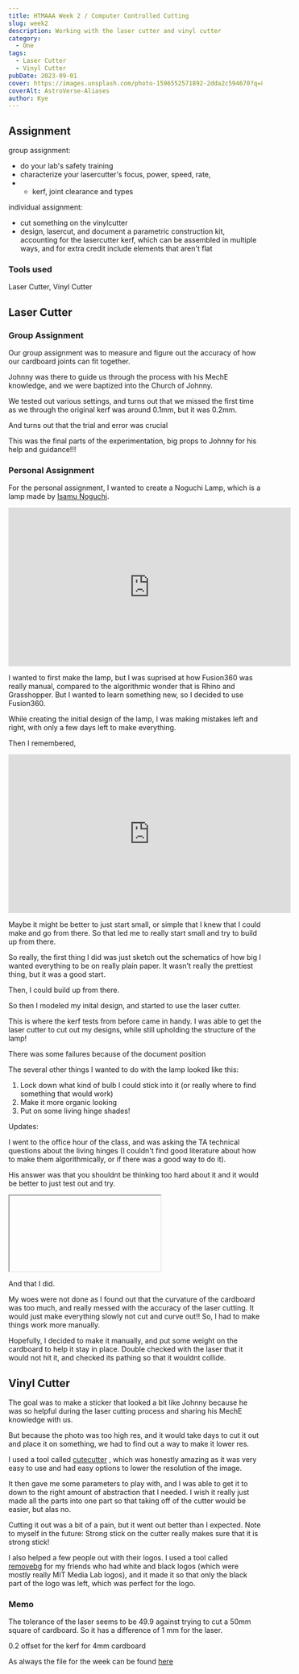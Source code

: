 ```yaml
---
title: HTMAAA Week 2 / Computer Controlled Cutting
slug: week2
description: Working with the laser cutter and vinyl cutter
category:
  - One
tags:
  - Laser Cutter
  - Vinyl Cutter
pubDate: 2023-09-01
cover: https://images.unsplash.com/photo-1596552571892-2dda2c594670?q=80&w=1960&h=1102&auto=format&fit=crop&ixlib=rb-4.0.3&ixid=M3wxMjA3fDB8MHxwaG90by1wYWdlfHx8fGVufDB8fHx8fA%3D%3D
coverAlt: AstroVerse-Aliases
author: Kye
---
```




## Assignment

group assignment:

- do your lab's safety training
- characterize your lasercutter's focus, power, speed, rate,
- - kerf, joint clearance and types

individual assignment:

- cut something on the vinylcutter
- design, lasercut, and document a parametric construction kit, accounting for the lasercutter kerf, which can be assembled in multiple ways, and for extra credit include elements that aren't flat

### Tools used

Laser Cutter, Vinyl Cutter

## Laser Cutter

### Group Assignment

Our group assignment was to measure and figure out the accuracy of how our cardboard joints can fit together.

<OptimizedCover src={group} alt="Group assignment" />

Johnny was there to guide us through the process with his MechE knowledge, and we were baptized into the Church of Johnny.

We tested out various settings, and turns out that we missed the first time as we through the original kerf was around 0.1mm, but it was 0.2mm.

<OptimizedCover src={kerfboyjohnny} alt="Kerf boi johnny" />

And turns out that the trial and error was crucial

<OptimizedCover src={kerf} alt="Kerf" />

This was the final parts of the experimentation, big props to Johnny for his help and guidance!!!

<OptimizedCover
  src={finalkerf}
  alt="Final parts from all of the experimentation"
/>

### Personal Assignment

For the personal assignment, I wanted to create a Noguchi Lamp, which is a lamp made by [Isamu Noguchi](https://www.noguchi.org/isamu-noguchi/biography/biography/).

<iframe
  width="560"
  height="315"
  src="https://www.youtube.com/embed/4DDCOWA9q7U?si=CiGwRQnAenX7amFD"
  title="YouTube video player"
  frameborder="0"
  allow="accelerometer; autoplay; clipboard-write; encrypted-media; gyroscope; picture-in-picture; web-share"
  referrerpolicy="strict-origin-when-cross-origin"
  allowfullscreen
></iframe>

I wanted to first make the lamp, but I was suprised at how Fusion360 was really manual, compared to the algorithmic wonder that is Rhino and Grasshopper. But I wanted to learn something new, so I decided to use Fusion360.

While creating the initial design of the lamp, I was making mistakes left and right, with only a few days left to make everything.

Then I remembered,

<iframe
  width="560"
  height="315"
  src="https://www.youtube.com/embed/tV6nzcfG2CA?si=2k-tXfKvojz1T3yK"
  title="YouTube video player"
  frameborder="0"
  allow="accelerometer; autoplay; clipboard-write; encrypted-media; gyroscope; picture-in-picture; web-share"
  referrerpolicy="strict-origin-when-cross-origin"
  allowfullscreen
></iframe>

Maybe it might be better to just start small, or simple that I knew that I could make and go from there. So that led me to really start small and try to build up from there.

So really, the first thing I did was just sketch out the schematics of how big I wanted everything to be on really plain paper.
It wasn't really the prettiest thing, but it was a good start.

<OptimizedCover src={paper} alt="paper" />

Then, I could build up from there.

So then I modeled my inital design, and started to use the laser cutter.

This is where the kerf tests from before came in handy.
I was able to get the laser cutter to cut out my designs, while still upholding the structure of the lamp!

<OptimizedCover src={prototype1} alt="prototype1" />

There was some failures because of the document position

<OptimizedCover src={failure} alt="failure" />

The several other things I wanted to do with the lamp looked like this:

1. Lock down what kind of bulb I could stick into it (or really where to find something that would work)
2. Make it more organic looking
3. Put on some living hinge shades!

Updates:

I went to the office hour of the class, and was asking the TA technical questions about the living hinges (I couldn't find good literature about how to make them algorithmically, or if there was a good way to do it).

His answer was that you shouldnt be thinking too hard about it and it would be better to just test out and try.

<iframe

src="https://giphy.com/embed/GcSqyYa2aF8dy"
width="480"
height="360"
style=""
frameBorder="0"
class="giphy-embed flex justify-center w-full"
allowFullScreen

> </iframe>

And that I did.

My woes were not done as I found out that the curvature of the cardboard was too much, and really messed with the accuracy of the laser cutting.
It would just make everything slowly not cut and curve out!! So, I had to make things work more manually.

<OptimizedCover src={woes} alt="Woes" />
<OptimizedCover src={madness} alt="madness" />

Hopefully, I decided to make it manually, and put some weight on the cardboard to help it stay in place. Double checked with the laser that it would not hit it, and checked its pathing so that it wouldnt collide.

<OptimizedCover src={weight} alt="weight" />

## Vinyl Cutter

The goal was to make a sticker that looked a bit like Johnny because he was so helpful during the laser cutting process and sharing his MechE knowledge with us.

<OptimizedCover src={Johnny} alt="Johnny" />

But because the photo was too high res, and it would take days to cut it out and place it on something, we had to find out a way to make it lower res.

I used a tool called [cutecutter](https://cutecutter.com/make-a-vinyl-decal/)
, which was honestly amazing as it was very easy to use and had easy options to lower the resolution of the image.

<OptimizedCover src={cutecutter} alt="Johnny being segemented" />

It then gave me some parameters to play with, and I was able to get it to down to the right amount of abstraction that I needed. I wish it really just made all the parts into one part so that taking off of the cutter would be easier, but alas no.

<OptimizedCover src={cutecutter2} alt="Cutecutter parameters" />

Cutting it out was a bit of a pain, but it went out better than I expected.
Note to myself in the future: Strong stick on the cutter really makes sure that it is strong stick!

<OptimizedCover src={grip} alt="Helping out others" />

<OptimizedCover src={finaljohnny} alt="Cutecutter parameters" />

I also helped a few people out with their logos. I used a tool called [removebg](https://www.remove.bg/) for my friends who had white and black logos (which were mostly really MIT Media Lab logos), and it made it so that only the black part of the logo was left, which was perfect for the logo.

<OptimizedCover src={help} alt="Helping out others" />

### Memo

The tolerance of the laser seems to be 49.9 against trying to cut a 50mm square of cardboard.
So it has a difference of 1 mm for the laser.

0.2 offset for the kerf for 4mm cardboard


As always the file for the week can be found <a href="/week2/week2.f3d" download>here</a>
